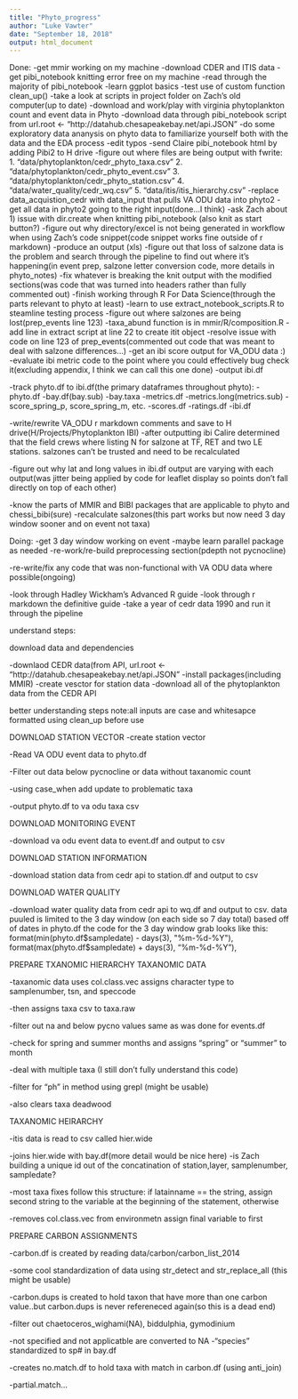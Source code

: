 ```yaml
---
title: "Phyto_progress"
author: "Luke Vawter"
date: "September 18, 2018"
output: html_document
---
```


Done: 
-get mmir working on my machine
-download CDER and ITIS data
-get pibi_notebook knitting error free on my machine
-read through the majority of pibi_notebook
-learn ggplot basics
-test use of custom function clean_up()
-take a look at scripts in project folder on Zach's old computer(up to date)
-download and work/play with virginia phytoplankton count and event data in Phyto
-download data through pibi_notebook script from url.root <- "http://datahub.chesapeakebay.net/api.JSON"
-do some exploratory data ananysis on phyto data to familiarize yourself both with the data and the EDA process
-edit typos
-send Claire pibi_notebook html by adding Pibi2 to H drive
-figure out where files are being output with fwrite: 
  1. "data/phytoplankton/cedr_phyto_taxa.csv"
  2. "data/phytoplankton/cedr_phyto_event.csv"
  3. "data/phytoplankton/cedr_phyto_station.csv"
  4. "data/water_quality/cedr_wq.csv"
  5. "data/itis/itis_hierarchy.csv"
-replace data_acquistion_cedr with data_input that pulls VA ODU data into phyto2
-get all data in phyto2 going to the right input(done...I think)
-ask Zach about 1) issue with dir.create when knitting pibi_notebook (also knit as start button?)
-figure out why directory/excel is not being generated in workflow when using Zach's code snippet(code snippet works fine outside of r markdown)
-produce an output (xls)
-figure out that loss of salzone data is the problem and search through the pipeline to find out where it's happening(in event prep, salzone letter conversion code, more details in phyto_notes)
-fix whatever is breaking the knit output with the modified sections(was code that was turned into headers rather than fully commented out)
-finish working through R For Data Science(through the parts relevant to phyto at least)
-learn to use extract_notebook_scripts.R to steamline testing process
-figure out where salzones are being lost(prep_events line 123)
-taxa_abund function is in mmir/R/composition.R
-add line in extract script at line 22 to create itit object
-resolve issue with code on line 123 of prep_events(commented out code that was meant to deal with salzone differences...)
-get an ibi score output for VA_ODU data :)
-evaluate ibi metric code to the point where you could effectively bug check it(excluding appendix, I think we can call this one done)
-output ibi.df

-track phyto.df to ibi.df(the primary dataframes throughout phyto):
   -phyto.df
   -bay.df(bay.sub)
   -bay.taxa
   -metrics.df
   -metrics.long(metrics.sub)
   -score_spring_p, score_spring_m, etc.
   -scores.df
   -ratings.df
   -ibi.df
   
-write/rewrite VA_ODU r markdown comments and save to H drive(H/Projects/Phytoplankton IBI)
-after outputting ibi Calire determined that the field crews where listing N for salzone at TF, RET and two LE stations. salzones can't be trusted and need to be recalculated

-figure out why lat and long values in ibi.df output are varying with each output(was jitter being applied by code for leaflet display so points don't fall directly on top of each other)

-know the parts of MMIR and BIBI packages that are applicable to phyto and chessi_bibi(sure)
-recalculate salzones(this part works but now need 3 day window sooner and on event not taxa)

Doing: 
-get 3 day window working on event
-maybe learn parallel package as needed
-re-work/re-build preprocessing section(pdepth not pycnocline)

-re-write/fix any code that was non-functional with VA ODU data where possible(ongoing)

-look through Hadley Wickham's Advanced R guide
-look through r markdown the definitive guide
-take a year of cedr data 1990 and run it through the pipeline





understand steps:

download data and dependencies

-downlaod CEDR data(from API, url.root <- "http://datahub.chesapeakebay.net/api.JSON"
-install packages(including MMIR)
-create vesctor for station data
-download all of the phytoplankton data from the CEDR API


better understanding steps
note:all inputs are case and whitesapce formatted using clean_up before use

DOWNLOAD STATION VECTOR
-create station vector

-Read VA ODU event data to phyto.df

-Filter out data below pycnocline 
or data without taxanomic count	

-using case_when add update to
problematic taxa

-output phyto.df to va odu taxa csv

DOWNLOAD MONITORING EVENT

-download va odu event data to event.df 
and output to csv 

DOWNLOAD STATION INFORMATION

-download station data from cedr api
to station.df and output to csv

DOWNLOAD WATER QUALITY

-download water quality data from cedr 
api to wq.df and output to csv.
data puuled is limited to the 3 day window 
(on each side so 7 day total) based 
off of dates in phyto.df
the code for the 3 day window grab looks like this:
format(min(phyto.df$sampledate) - days(3), "%m-%d-%Y"),
format(max(phyto.df$sampledate) + days(3), "%m-%d-%Y"), 

PREPARE TXANOMIC HIERARCHY
TAXANOMIC DATA

-taxanomic data uses col.class.vec assigns character type 
to samplenumber, tsn, and speccode

-then assigns taxa csv to taxa.raw

-filter out na and below pycno values
same as was done for events.df

-check for spring and summer months and assigns 
"spring" or "summer" to month

-deal with multiple taxa (I still
don't fully understand this code)

-filter for "ph" in method using grepl
(might be usable)

-also clears taxa deadwood

TAXANOMIC HEIRARCHY

-itis data is read to csv
called hier.wide

-joins hier.wide with bay.df(more 
detail would be nice here)
-is Zach building a unique id out
of the concatination of station,layer, 
samplenumber, sampledate?

-most taxa fixes follow this structure:
if latainname == the string, assign 
second string to the variable at the 
beginning of the statement, otherwise

-removes col.class.vec from environmetn
assign final variable to first

PREPARE CARBON ASSIGNMENTS

-carbon.df is created by reading 
data/carbon/carbon_list_2014

-some cool standardization of data
using str_detect and str_replace_all
(this might be usable)

-carbon.dups is created to hold
taxon that have more than one carbon
value..but carbon.dups is never refereneced 
again(so this is a dead end)

-filter out chaetoceros_wighami(NA),
biddulphia, gymodinium

-not specified and not applicatble are 
converted to NA
-"species" standardized to sp# in bay.df

-creates no.match.df to hold taxa with
 match in carbon.df (using anti_join)
 
 -partial.match...
